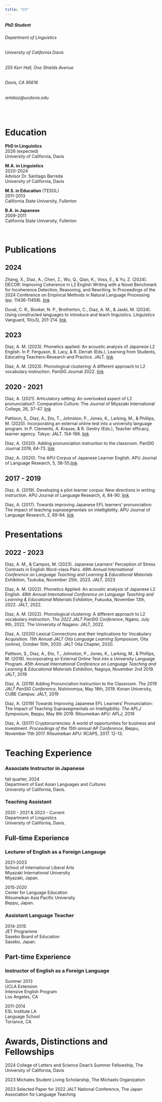 ```yaml
---
title: "CV"
---
```


##### PhD Student
###### Department of Linguistics
###### University of California Davis
###### 255 Kerr Hall, One Shields Avenue
###### Davis, CA 95616
###### antdiaz@ucdavis.edu

<br>

# Education

**PhD in Linguistics** \
2026 (expected) \
University of California, Davis

**M.A. in Linguistics** \
2020-2024 \
Advisor Dr. Santiago Barreda \
University of California, Davis

**M.S. in Education** (TESOL)
\
2011-2013 \
California State University, Fullerton
  
**B.A. in Japanese** 
\
2009-2011 \
California State University, Fullerton

\

# Publications
## 2024
Zhang, X., Diaz, A., Chen, Z., Wu, Q., Qian, K., Voss, E., & Yu, Z. (2024).
DECOR: Improving Coherence in L2 English Writing with a Novel Benchmark for Incoherence Detection, Reasoning, and Rewriting. In Proceedings of the 2024 Conference on Empirical Methods in Natural Language Processing (pp. 11436-11458). [link](https://arxiv.org/pdf/2406.19650)

Duval, C. R., Booker, N. P., Brotherton, C., Diaz, A. M., & Jasbi, M. (2024). Using constructed languages to introduce and teach linguistics. Linguistics Vanguard, 10(s3), 201-214. [link](https://www.degruyter.com/document/doi/10.1515/lingvan-2024-0091/html)

## 2023
Diaz, A. M. (2023). Phonetics applied: An acoustic analysis of Japanese L2 English. In P. Ferguson, B. Lacy, & R. Derrah (Eds.), Learning from Students, Educating Teachers–Research and Practice. JALT. [link](https://doi.org/10.37546/JALTPCP2022-10) 

Diaz, A. M. (2023). Phonological clustering: A different approach to L2 vocabulary instruction. PanSIG Journal 2022. [link](https://pansig.org/publications/2022/PanSIG_2022_Journal.pdf)

## 2020 - 2021

Diaz, A. (2021). Articulatory setting: An overlooked aspect of L2 pronunciation?. Comparative Culture: The Journal of Miyazaki International College, 26, 37-47. [link](https://meilib.repo.nii.ac.jp/records/844)

Pattison, S., Diaz, A., Eto, T., Johnston, P., Jones, K., Larking, M., & Phillips, M. (2020). Incorporating an external online test into a university language program. In P. Clements, A. Krause, & R. Gentry (Eds.), Teacher efficacy, learner agency. Tokyo: JALT. 154-166. [link](https://d1wqtxts1xzle7.cloudfront.net/94886054/jalt2019-pcp-061-libre.pdf?1669503868=&response-content-disposition=inline%3B+filename%3DIncorporating_an_External_Online_Test_In.pdf&Expires=1741393945&Signature=EzQBcZd-RlVUHMrDs~dv5FO6GgEUXjBTwf8Whhs1X6ourMGzAnoIDW8gGYEcBTbnD~ruDpTEyoXy-J5whNf8XeYRShtPXr~l93jWAF2bg6qzhIfl0sHfeG7CN97jjDUQXV1Y4X3vX-beJ71NXo8mEQyUFIBeg09j6MnyLrJNb3vs5yqRBiMoe3TnsV8lML49rkQmpGsmD6o0Z4eaSKSByVbZt0awyeENZC73S7qjKmR3z~K4KyMbYdQle2Ukc7OtUJRjA1GTDKvRiCcnosoPhOzy69XqIKzxPMz5uDIHSIfJ5C2Rw863LwvnhLEQGhQA0HLqhbDB6yjtn3mXzFRXSQ__&Key-Pair-Id=APKAJLOHF5GGSLRBV4ZA)

Diaz, A. (2020). Adding pronunciation instruction to the classroom. PanSIG Journal 2019, 64-73. [link](https://www.pansig.org/publications/2019/PanSIG_2019_Journal.pdf#page=70) 

Diaz, A. (2020). The APU Corpus of Japanese Learner English. APU Journal of Language Research, 5, 38-55.[link](https://www.jstage.jst.go.jp/article/apujlr/5/0/5_3/_pdf/-char/ja)

## 2017 - 2019

Diaz, A. (2019). Developing a pilot learner corpus: New directions in writing instruction. APU Journal of Language Research, 4, 84-90. [link](https://www.jstage.jst.go.jp/article/apujlr/4/0/4_84/_pdf/-char/ja)

Diaz, A. (2017). Towards improving Japanese EFL learners’ pronunciation: The impact of teaching suprasegmentals on intelligibility. APU Journal of Language Research, 2, 69-84. [link](https://www.jstage.jst.go.jp/article/apujlr/2/0/2_69/_pdf/-char/ja) 


# Presentations

## 2022 - 2023
Diaz, A. M., & Campos, M. (2023). Japanese Learners’ Perception of Stress Contrasts in English Word-class Pairs. 
*49th Annual International Conference on Language Teaching and Learning & Educational Materials Exhibition*, Tsukuba, November 25th, 2023. JALT, 2023

Diaz, A. M. (2022). Phonetics Applied: An acoustic analysis of Japanese L2 English. *48th Annual International Conference on Language Teaching and Learning & Educational Materials Exhibition*, Fukuoka, November 13th, 2022. JALT, 2022.

Diaz, A. M. (2022). Phonological clustering: A different approach to L2 vocabulary instruction. *The 2022 JALT PanSIG Conference*, Ngano, July 9th, 2022. The University of Nagano: JALT, 2022.

Diaz, A. (2020) Lexical Connections and their Implications for Vocabulary Acquisition. *11th Annual JALT Oita Language Learning Symposium*, Oita (online), October 10th, 2020. JALT Oita Chapter, 2020. 

Pattison, S., Diaz, A., Eto, T., Johnston, P., Jones, K., Larking, M., & Phillips, M. (2019). Incorporating an External Online Test into a University Language Program. *45th Annual International Conference on Language Teaching and Learning & Educational Materials Exhibition*, Nagoya, November 2nd 2019. JALT, 2019

Diaz, A. (2019) Adding Pronunciation Instruction to the Classroom. *The 2019 JALT PanSIG Conference*, Nishinomiya, May 18th, 2019. Konan University, CUBE Campus: JALT, 2019

Diaz, A. (2019) Towards Improving Japanese EFL Learners' Pronunciation: The Impact of Teaching Suprasegmentals on Intelligibility. *The APLJ Symposium*, Beppu, May 8th 2019. Ritsumeikan APU: APLJ, 2019

Diaz, A. (2017) Cryptocurrencies: A world of opportunities for business and investment. *Proceedings of the 15th annual AP Conference*, Beppu, November 11th 2017. Ritsumeikan APU: RCAPS, 2017. 12-13. 



# Teaching Experience



### Associate Instructor in Japanese
fall quarter, 2024 \
Department of East Asian Languages and Cultures \
University of California, Davis.

### Teaching Assistant
2020 - 2021 & 2023 - Current \
Department of Linguistics \
University of California, Davis.

## Full-time Experience

### Lecturer of English as a Foreign Langauge
2021-2023 \
School of International Liberal Arts \
Miyazaki International University \
Miyazaki, Japan.

2015-2020 \
Center for Language Education \
Ritsumeikan Asia Pacific University \
Beppu, Japan.

### Assistant Language Teacher
2014-2015 \
JET Programme \
Sasebo Board of Education \
Sasebo, Japan.

## Part-time Experience

### Instructor of English as a Foreign Language
Summer 2013 \
UCLA Extension \
Intensive English Program \
Los Angeles, CA

2011-2014 \
ESL Institute LA \
Language School \
Torrance, CA

# Awards, Distinctions and Fellowships

2024 College of Letters and Science Dean's Summer Fellowship, The University of California, Davis

2023 Michales Student Living Scholarship, The Michaels Organization

2023 Selected Paper for 2022 JALT National Conference, The Japan Association for Language Teaching

